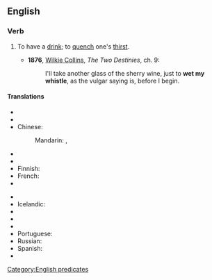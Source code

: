==English==

===Verb===
{{head|en|verb|head=to [[wet]] one's [[whistle]]}}

# {{context|idiomatic|lang=en}} To have a [[drink]]; to [[quench]] one's [[thirst]].
#* '''1876''', [[w:Wilkie Collins|Wilkie Collins]], ''The Two Destinies'', ch. 9:
#*: I'll take another glass of the sherry wine, just to '''wet my whistle''', as the vulgar saying is, before I begin.

====Translations====
{{trans-top|to have drink}}
* {{trreq|ar}}
* {{trreq|hy}}
* Chinese:
*: Mandarin: {{t|cmn|润喉|sc=Hani}}, {{t|cmn|解渴|sc=Hani}}
* {{trreq|cs}}
* {{trreq|nl}}
* Finnish: {{t-|fi|kostuttaa kurkkuaan}}
* French: {{t|fr|affûter}}
* {{trreq|de}}
{{trans-mid}}
* {{trreq|hi}}
* Icelandic: {{t-|is|væta kverkarnar}}
* {{trreq|it}}
* {{trreq|ja}}
* {{trreq|ko}}
* Portuguese: {{t-|pt|molhar a garganta}}
* Russian: {{t-|ru|промочить горло}}
* Spanish: {{t-|es|apagar la sed}}
* {{trreq|vi}}
{{trans-bottom}}

[[Category:English predicates]]